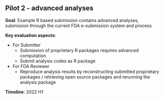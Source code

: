 ## Pilot 2 - advanced analyses

**Goal**: Example R based submission contains advanced analyses, submission through the current FDA e-submission system and process 

**Key evaluation aspects**:

- For Submitter
  - Submission of proprietary R packages requires advanced computation
  - Submit analysis codes as R package
- For FDA Reviewer
  - Reproduce analysis results by reconstructing submitted proprietary packages / retrieving open source packages and rerunning the analysis package

**Timeline**: 2022 H1